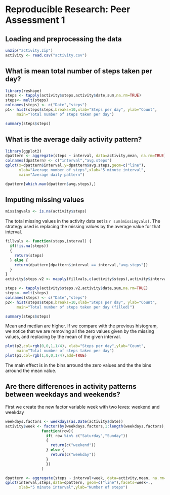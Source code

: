 # Reproducible Research: Peer Assessment 1


## Loading and preprocessing the data

```r
unzip("activity.zip")
activity <- read.csv("activity.csv")
```

## What is mean total number of steps taken per day?

```r
library(reshape)
steps <- tapply(activity$steps,activity$date,sum,na.rm=TRUE)
steps<- melt(steps)
colnames(steps) <- c("Date","steps")
p1<- hist(steps$steps,breaks=10,xlab="Steps per day", ylab="Count",
     main="Total number of steps taken per day")
```

```r
summary(steps$steps)
```

## What is the average daily activity pattern?

```r
library(ggplot2)
dpattern <- aggregate(steps ~ interval, data=activity,mean, na.rm=TRUE)
colnames(dpattern) <- c("interval","avg.steps")
qplot(x=dpattern$interval,y=dpattern$avg.steps,geom=c("line"),
      ylab="Average number of steps",xlab="5 minute interval",
      main="Average daily pattern")
```
```r
dpattern[which.max(dpattern$avg.steps),]
```
## Imputing missing values

```r
missingvals <- is.na(activity$steps)
```
The total missing values in the activity data set is `r sum(missingvals)`. The strategy used is replacing the missing values by the average value for that interval.

```r
fillvals <- function(steps,interval) {
  if(!is.na(steps))
  {
    return(steps)
  } else {
    return(dpattern[dpattern$interval == interval,"avg.steps"])
  }
}
activity$steps.v2 <- mapply(fillvals,c(activity$steps),activity$interval)
```

```r
steps <- tapply(activity$steps.v2,activity$date,sum,na.rm=TRUE)
steps<- melt(steps)
colnames(steps) <- c("Date","steps")
p2<- hist(steps$steps,breaks=10,xlab="Steps per day", ylab="Count",
     main="Total number of steps taken per day (filled)")
```

```r
summary(steps$steps)
```

Mean and median are higher. If we compare with the previous histogram, we notice that we are removing all the zero values given by the missing values, and replacing by the mean of the given interval.

```r
plot(p2,col=rgb(0,0,1,1/4), xlab="Steps per day",ylab="Count",
     main="Total number of steps taken per day")
plot(p1,col=rgb(1,0,0,1/4),add=TRUE)
```
The main effect is in the bins arround the zero values and the the bins arround the mean value.

## Are there differences in activity patterns between weekdays and weekends?

First we create the new factor variable week with two leves: weekend and weekday

```r
weekdays.factors <- weekdays(as.Date(activity$date))
activity$week <- factor(by(weekdays.factors,1:length(weekdays.factors),
                function(row){
                  if( row %in% c("Saturday","Sunday"))
                  {
                    return(c("weekend"))
                  } else {
                    return(c("weekday"))
                  }
                  })
                )

```

```r
dpattern <- aggregate(steps ~ interval+week, data=activity,mean, na.rm=TRUE)
qplot(interval,steps,data=dpattern, geom=c("line"),facets=week~.,
      xlab="5 minute interval",ylab="Number of steps")
```